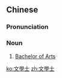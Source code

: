 ==Chinese==
{{zh-forms|s=文学士|type=21}}

===Pronunciation===
{{zh-pron
|m=wénxuéshì
|cat=n
}}

===Noun===
{{zh-noun}}

# [[Bachelor of Arts]]

[[ko:文學士]]
[[zh:文學士]]